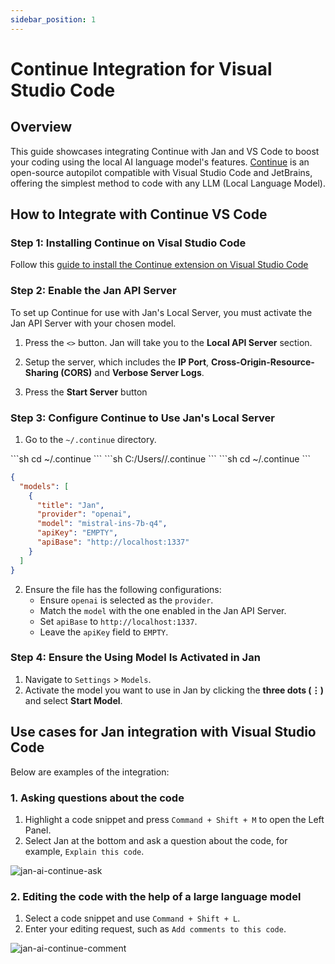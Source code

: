 ```yaml
---
sidebar_position: 1
---
```


# Continue Integration for Visual Studio Code

## Overview

This guide showcases integrating Continue with Jan and VS Code to boost your coding using the local AI language model's features. [Continue](https://continue.dev/docs/intro) is an open-source autopilot compatible with Visual Studio Code and JetBrains, offering the simplest method to code with any LLM (Local Language Model).

## How to Integrate with Continue VS Code

### Step 1: Installing Continue on Visal Studio Code

Follow this [guide to install the Continue extension on Visual Studio Code](https://continue.dev/docs/quickstart)

### Step 2: Enable the Jan API Server

To set up Continue for use with Jan's Local Server, you must activate the Jan API Server with your chosen model.

1. Press the `<>` button. Jan will take you to the **Local API Server** section.

2. Setup the server, which includes the **IP Port**, **Cross-Origin-Resource-Sharing (CORS)** and **Verbose Server Logs**.

3. Press the **Start Server** button

### Step 3: Configure Continue to Use Jan's Local Server
1. Go to the `~/.continue` directory.

<Tabs>
    <TabItem value="mac" label="Mac" default>
    ```sh
    cd ~/.continue
    ```
    </TabItem>
    <TabItem value="windows" label="Windows">
    ```sh
    C:/Users/<your_user_name>/.continue
    ```
    </TabItem>
    <TabItem value="linux" label="Linux">
    ```sh
    cd ~/.continue
    ```
    </TabItem>
</Tabs>

```json title="~/.continue/config.json"
{
  "models": [
    {
      "title": "Jan",
      "provider": "openai",
      "model": "mistral-ins-7b-q4",
      "apiKey": "EMPTY",
      "apiBase": "http://localhost:1337"
    }
  ]
}
```
2. Ensure the file has the following configurations:
    - Ensure `openai` is selected as the `provider`.
    - Match the `model` with the one enabled in the Jan API Server.
    - Set `apiBase` to `http://localhost:1337`.
    - Leave the `apiKey` field to `EMPTY`.

### Step 4: Ensure the Using Model Is Activated in Jan

1. Navigate to `Settings` > `Models`.
2. Activate the model you want to use in Jan by clicking the **three dots (⋮)** and select **Start Model**.

## Use cases for Jan integration with Visual Studio Code
Below are examples of the integration:

### 1. Asking questions about the code

1. Highlight a code snippet and press `Command + Shift + M` to open the Left Panel.
2. Select Jan at the bottom and ask a question about the code, for example, `Explain this code`.

<div class="text--center"> 
    <img src={continue_ask} width={800} alt="jan-ai-continue-ask" />
</div>

 ### 2. Editing the code with the help of a large language model

1. Select a code snippet and use `Command + Shift + L`.
2. Enter your editing request, such as `Add comments to this code`.
 
<div class="text--center"> 
    <img src={continue_comment} width={800} alt="jan-ai-continue-comment" />
</div>